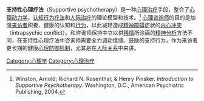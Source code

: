 '''支持性心理疗法'''（Supportive psychotherapy）是一种[[心理治疗|心理治疗]]手段，整合了[[心理动力学|心理动力学]]，[[认知行为疗法|认知行为疗法]]和[[人际治疗|人际治疗]]的理论模型和技术。<ref>Winston, Arnold; Richard N. Rosenthal; & Henry Pinsker. ''Introduction to Supportive Psychotherapy''. Washington, D.C., American Psychiatric Publishing, 2004.</ref> [[心理咨询师|心理咨询师]]的目的是加强[[来访者|来访者]]积极、健康的认知和[[行为治疗|行为]]，以此减轻造成[[精神障碍|精神障碍]]症状的[[内心冲突|内心冲突]]（intrapsychic conflict）。和咨询师保持中立以供[[移情|移情]]所涂画的[[精神分析|精神分析]]方法不同，在支持性心理疗法中咨询师需要全力调动情绪、鼓励的支持行为，作为来访者更长期的健康[[心理防御机制|心理防御机制]]，尤其是在[[人际关系|人际关系]]中来讲。

[[Category:心理学|Category:心理学]]
[[Category:心理治疗|Category:心理治疗]]